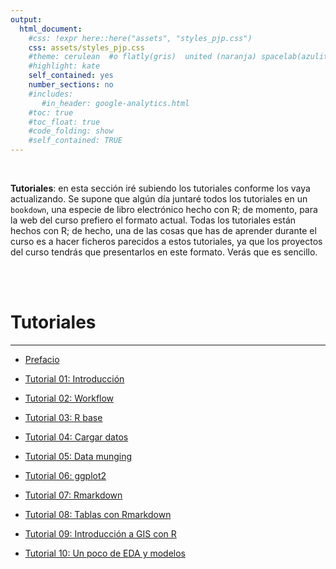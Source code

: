 ```yaml
---
output:
  html_document:
    #css: !expr here::here("assets", "styles_pjp.css") 
    css: assets/styles_pjp.css
    #theme: cerulean  #o flatly(gris)  united (naranja) spacelab(azulito) o yeti o faltly o sandstone
    #highlight: kate 
    self_contained: yes
    number_sections: no
    #includes:
       #in_header: google-analytics.html
    #toc: true
    #toc_float: true
    #code_folding: show
    #self_contained: TRUE
---
```


<br>

<div class = "blue">
**Tutoriales**: en esta sección iré subiendo los tutoriales conforme los vaya actualizando. Se supone que algún día juntaré todos los tutoriales en un `bookdown`, una especie de libro electrónico hecho con R; de momento, para la web del curso prefiero el formato actual. Todas los tutoriales están hechos con R; de hecho, una de las cosas que has de aprender durante el curso es a hacer ficheros parecidos a estos tutoriales, ya que los proyectos del curso tendrás que presentarlos en este formato. Verás que es sencillo.
</div>

<br><br>

# Tutoriales

--------------------------


- [Prefacio](./tutoriales/tt_00_prefacio.html){target="_blank"}

- [Tutorial 01: Introducción](./tutoriales/tt_01_introduccion.html){target="_blank"} 

- [Tutorial 02: Workflow](./tutoriales/tt_02_primeros-pasos-con-R.html){target="_blank"} 

- [Tutorial 03: R base](./tutoriales/tt_03_R-base.html){target="_blank"} 

- [Tutorial 04: Cargar datos](./tutoriales/tt_04_cargar_datos.html){target="_blank"} 

- [Tutorial 05: Data munging](./tutoriales/tt_05_data-munging.html){target="_blank"} 

- [Tutorial 06: ggplot2](./tutoriales/tt_06_ggplot2.html){target="_blank"} 

- [Tutorial 07: Rmarkdown](./tutoriales/tt_07_Rmarkdown.html){target="_blank"} 

- [Tutorial 08: Tablas con Rmarkdown](./tutoriales/tt_08_tablas-Rmarkdown.html){target="_blank"} 

- [Tutorial 09: Introducción a GIS con R](./tutoriales/tt_09_GIS-con-R.html){target="_blank"} 

- [Tutorial 10: Un poco de EDA y modelos](./tutoriales/tt_10_EDA.html){target="_blank"} 



<br><br>


<div class="tocify-extend-page" data-unique="tocify-extend-page" style="height: 0;"></div>
